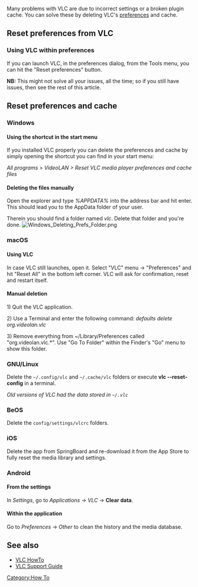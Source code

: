 Many problems with VLC are due to incorrect settings or a broken plugin cache. You can solve these by deleting VLC's [[preferences]] and cache.

== Reset preferences from VLC ==

=== Using VLC within preferences ===
If you can launch VLC, in the preferences dialog, from the Tools menu, you can hit the "Reset preferences" button.

'''NB:''' This might not solve all your issues, all the time; so if you still have issues, then see the rest of this article.

== Reset preferences and cache ==
=== Windows ===

==== Using the shortcut in the start menu ====
If you installed VLC properly you can delete the preferences and cache by simply opening the shortcut you can find in your start menu:

''All programs > VideoLAN > Reset VLC media player preferences and cache files''

==== Deleting the files manually ====
Open the explorer and type ''%APPDATA%'' into the address bar and hit enter. This should lead you to the AppData folder of your user.

Therein you should find a folder named ''vlc''. Delete that folder and you're done.
[[File:Windows_Deleting_Prefs_Folder.png|center]]

=== macOS ===

==== Using VLC ====
In case VLC still launches, open it. Select "VLC" menu -> "Preferences" and hit "Reset All" in the bottom left corner. VLC will ask for confirmation, reset and restart itself.

==== Manual deletion ====

1) Quit the VLC application.

2) Use a Terminal and enter the following command: ''defaults delete org.videolan.vlc''

3) Remove everything from ~/Library/Preferences called "org.videolan.vlc.*". Use "Go To Folder" within the Finder's "Go" menu to show this folder.

=== GNU/Linux ===
Delete the <code>~/.config/vlc</code> and  <code>~/.cache/vlc</code> folders or execute '''vlc --reset-config''' in a terminal.

''Old versions of VLC had the data stored in <code>~/.vlc</code>''

=== BeOS ===
Delete the <code>config/settings/vlcrc</code> folders.

=== iOS ===
Delete the app from SpringBoard and re-download it from the App Store to fully reset the media library and settings.

=== Android ===
==== From the settings ====
In ''Settings'', go to ''Applications'' → ''VLC'' → '''Clear data'''.

==== Within the application ====
Go to ''Preferences'' → ''Other'' to clean the history and the media database.

==See also==
* [[VLC HowTo]]
* [[VSG:Main|VLC Support Guide]]

[[Category:How To]]
{{VSG}}